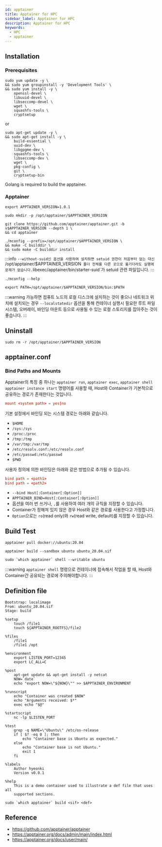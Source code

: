 ```yaml
---
id: apptainer
title: Apptainer for HPC
sidebar_label: Apptainer for HPC
description: Apptainer for HPC
keywords:
  - HPC
  - apptainer
---
```


## Installation

### Prerequisites

```shell
sudo yum update -y \
&& sudo yum groupinstall -y 'Development Tools' \
&& sudo yum install -y \
    openssl-devel \
    libuuid-devel \
    libseccomp-devel \
    wget \
    squashfs-tools \
    cryptsetup
```

or

```shell
sudo apt-get update -y \
&& sudo apt-get install -y \
    build-essential \
    uuid-dev \
    libgpgme-dev \
    squashfs-tools \
    libseccomp-dev \
    wget \
    pkg-config \
    git \
    cryptsetup-bin
```

Golang is required to build the apptainer.

### Apptainer

```shell
export APPTAINER_VERSION=1.0.1
```

```shell
sudo mkdir -p /opt/apptainer/$APPTAINER_VERSION
```

```shell
git clone https://github.com/apptainer/apptainer.git -b v$APPTAINER_VERSION --depth 1 \
&& cd apptainer
```

```shell
./mconfig --prefix=/opt/apptainer/$APPTAINER_VERSION \
&& make -C builddir \
&& sudo make -C builddir install
```

:::info
`--without-suid신 옵션을 사용하여 설치하면 setuid 권한이 처음부터 없는 대신 `/opt/apptainer/$APPTAINER_VERSION` 폴더 전체를 다른 곳으로 옮기더라도 실행에 문제가 없습니다.`libexec/apptainer/bin/starter-suid`가 setuid 관련 파일입니다.
:::

`./mconfig --help`

```shell
export PATH=/opt/apptainer/$APPTAINER_VERSION/bin:$PATH
```

:::warning
가능하면 컴퓨트 노드의 로컬 디스크에 설치하는 것이 좋으나 네트워크 위치에 설치되는 경우 `--localstatedir` 옵션을 통해 컨테이너 실행시 필요한 루트 파일 시스템, 오버레이, 바인딩 마운트 등으로 사용될 수 있는 로컬 스토리지를 잡아주는 것이 좋습니다.
:::

## Uninstall

```shell
sudo rm -r /opt/apptainer/$APPTAINER_VERSION
```

## apptainer.conf

### Bind Paths and Mounts

Apptainer의 특징 중 하나는 `apptainer run`, `apptainer exec`, `apptainer shell` `apptainer instance start` 명령어를 사용할 때, Host와 Container가 기본적으로 공유하는 경로가 존재한다는 것입니다.

```conf title="apptainer.conf"
mount <system path> = yes|no
```

기본 설정에서 바인딩 되는 시스템 경로는 아래와 같습니다.

- `$HOME`
- `/sys:/sys`
- `/proc:/proc`
- `/tmp:/tmp`
- `/var/tmp:/var/tmp`
- `/etc/resolv.conf:/etc/resolv.conf`
- `/etc/passwd:/etc/passwd`
- `$PWD`

사용자 정의에 의한 바인딩은 아래와 같은 방법으로 추가될 수 있습니다.

```conf title="apptainer.conf"
bind path = <path1>
bind path = <path2>
```

- `--bind Host[:Container[:Option]]`
- `APPTAINER_BIND=Host[:Container[:Option]]`
- 옵션을 여러 번 쓰거나, `,`를 사용하여 여러 개의 규칙을 지정할 수 있습니다.
- Container가 정해져 있지 않은 경우 Host와 같은 경로를 사용한다고 가정합니다.
- `Option`으로는 `ro`(read only)와 `rw`(read write, default)를 지정할 수 있습니다.

## Build Test

```shell
apptainer pull docker://ubuntu:20.04
```

```shell
apptainer build --sandbox ubuntu ubuntu_20.04.sif
```

```shell
sudo `which apptainer` shell --writable ubuntu
```

:::warning
`apptainer shell` 명령으로 컨테이너에 접속해서 작업을 할 때, Host와 Container간 공유되는 경로에 주의해야합니다.
:::

## Definition file

```shell
Bootstrap: localimage
From: ubuntu_20.04.sif
Stage: build

%setup
    touch /file1
    touch ${APPTAINER_ROOTFS}/file2

%files
    /file1
    /file1 /opt

%environment
    export LISTEN_PORT=12345
    export LC_ALL=C

%post
    apt-get update && apt-get install -y netcat
    NOW=`date`
    echo "export NOW=\"${NOW}\"" >> $APPTAINER_ENVIRONMENT

%runscript
    echo "Container was created $NOW"
    echo "Arguments received: $*"
    exec echo "$@"

%startscript
    nc -lp $LISTEN_PORT

%test
    grep -q NAME=\"Ubuntu\" /etc/os-release
    if [ $? -eq 0 ]; then
        echo "Container base is Ubuntu as expected."
    else
        echo "Container base is not Ubuntu."
        exit 1
    fi

%labels
    Author hyeonki
    Version v0.0.1

%help
    This is a demo container used to illustrate a def file that uses all
    supported sections.
```

```shell
sudo `which apptainer` build <sif> <def>
```

## Reference

- https://github.com/apptainer/apptainer
- https://apptainer.org/docs/admin/main/index.html
- https://apptainer.org/docs/user/main/
